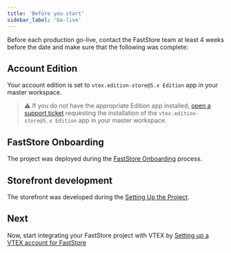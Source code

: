 ```yaml
---
title: 'Before you start'
sidebar_label: 'Go-live'
---
```


Before each production go-live, contact the FastStore team at least 4 weeks before the date and make sure that the following was complete:

## Account Edition

Your account edition is set to `vtex.edition-store@5.x Edition` app in your master workspace.

>⚠️ If you do not have the appropriate Edition app installed, [open a support ticket](https://help.vtex.com/support) requesting the installation of the `vtex.edition-store@5.x Edition` app in your master workspace.

## FastStore Onboarding

The project was deployed during the [FastStore Onboarding](/docs/getting-started/1-faststore-onboarding/onboarding) process.

## Storefront development

The storefront was developed during the [Setting Up the Project](/docs/getting-started/2-setting-up-the-project).

## Next

Now, start integrating your FastStore project with VTEX by [Setting up a VTEX account for FastStore](/docs/go-live/1-setting-up-vtex-account-for-faststore)

